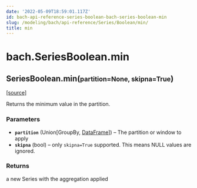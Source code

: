```yaml
---
date: '2022-05-09T18:59:01.117Z'
id: bach-api-reference-series-boolean-bach-series-boolean-min
slug: /modeling/bach/api-reference/Series/Boolean/min/
title: min
---
```


# bach.SeriesBoolean.min

<div className="method">

<h2 className="signature-method"><span className="additional-name">SeriesBoolean.</span><span className="name">min(</span><small className="parameter-list"><span className="parameter" id="partition">partition=None</span>, <span className="parameter" id="skipna">skipna=True</span></small>)</h2>


&#8203;<span className="view-source">[[source]](https://github.com/objectiv/objectiv-analytics/blob/main/bach/bach/series/series_boolean.py)</span>

<div className="content">

Returns the minimum value in the partition.


### Parameters

* **`partition`** (Union[GroupBy, [DataFrame](/modeling/bach/api-reference/DataFrame/index.mdx)]) – The partition or window to apply
* **`skipna`** (bool) – only `skipna=True` supported. This means NULL values are ignored.



### Returns

a new Series with the aggregation applied



</div>


</div>
